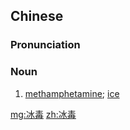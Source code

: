 ==Chinese==
{{zh-forms}}

===Pronunciation===
{{zh-pron
|m=bīngdú
|c=bing1 duk6
|cat=n
}}

===Noun===
{{zh-noun}}

# [[methamphetamine]]; [[ice]]

{{zh-cat|Recreational drugs}}

[[mg:冰毒]]
[[zh:冰毒]]